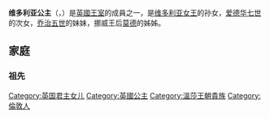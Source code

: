 {{unreferenced|time=2013-04-13T14:44:44+00:00}}
{{noteTA
|G1 = Country
|G2 = PP
|G3 = UK Places
|G4 = PoliticiansUK
}}
{{Infobox royalty|royal
| name                 =維多利亞公主
| image                =Victoria de Gales.jpg
| caption              = 維多利亞公主
| full name            =Victoria Alexandra Olga Mary
| royal house       = [[溫莎王朝|溫莎王朝]] 
| father            = [[爱德华七世|爱德华七世]]
| mother            = [[丹麦的亚历山德拉|丹麦的亚历山德拉]]
| spouse            = 無
| birth_date        ={{Birth date|1868|7|6|df=y}}
| birth_place       ={{flag|UKGBI}}[[英格兰|英格兰]][[伦敦|伦敦]][[馬爾博羅大樓|馬爾博羅大樓]]
| date of christening  =1868年8月6日
| place of christening =
| death_date        ={{Death date and age|1935|12|3|1868|7|6|df=y}}
| death_place       = {{UK}}[[英格兰|英格兰]][[白金汉郡|白金汉郡]]
| place of burial      = [[溫莎城堡|溫莎城堡]]
}}

'''维多利亚公主'''（{{lang-en|Victoria Alexandra Olga Mary}}，{{bd|1868年|6月6日|1935年|12月3日}}）是[[英國王室|英國王室]]的成員之一，是[[维多利亚_(英国女王)|维多利亚女王]]的孙女，[[爱德华七世|爱德华七世]]的次女，[[乔治五世|乔治五世]]的妹妹，挪威王后[[莫德王后_(挪威)|莫德]]的姊姊。

==家庭==
===祖先===
{{Ahnentafel top|先祖}}<center>
{{ahnentafel-compact5
| style = font-size: 85%; 
|boxstyle_1=background-color: #ddf;
|boxstyle_2=background-color: #fdd;
|boxstyle_3=background-color: #ffc;
|boxstyle_4=background-color: #dfd;
|boxstyle_5=background-color: #9fe;
|1='''英国维多利亚公主'''
|2='''父：'''英国国王[[爱德华七世|爱德华七世]]
|3='''母：'''英国王后[[亚历山德拉王后|亚历山德拉]]
|4='''祖父：'''英国王夫[[阿爾伯特親王|阿爾伯特親王]]
|5='''祖母：'''英国女王[[维多利亚_(英国君主)|维多利亚]]
|6='''外祖父：'''丹麦国王[[克里斯蒂安九世|克里斯蒂安九世]]
|7='''外祖母：'''丹麦王后[[露易丝_(黑森-卡塞尔)|露易絲]]
|8='''曾祖父：'''萨克森-科堡-哥达公爵[[恩斯特一世_(萨克森-科堡-哥达)|恩斯特一世]]
|9='''曾祖母：'''公爵夫人[[路易丝郡主_(萨克森-哥达-阿尔滕堡)|路易丝郡主]]
|10= '''外曾祖父：'''肯特及斯特拉森公爵[[爱德华王子_(肯特及斯特拉森公爵)|爱德华王子]]
|11='''外曾祖母：'''公爵夫人[[维多利亚郡主_(萨克森-科堡-萨尔费尔德)|维多利亚郡主]]
|12='''外曾祖父：'''什勒斯維希-霍爾斯坦-索恩德堡-格呂克斯堡公爵[[腓特烈·威廉_(石勒苏益格-荷尔斯泰因-索恩德堡-格吕克斯堡公爵)|腓特烈·威廉]]
|13='''外曾祖母：'''公爵夫人[[路易絲·卡羅琳_(黑森-卡塞爾)|路易絲·卡羅琳]]
|14='''外曾祖父：'''黑森-卡塞尔的{{le|威廉王子 (黑森-卡塞尔)|Prince William of Hesse-Kassel|威廉王子}}
|15='''外曾祖母：'''丹麦公主[[夏洛特公主_(丹麥)|夏洛特]]
|16='''高祖父：'''[[萨克森-科堡-萨尔费尔德|萨克森-科堡-萨尔费尔德]]公爵[[法蘭西斯_(萨克森-科堡-萨尔费尔德)|法蘭西斯]]
|17='''高祖母：'''公爵夫人[[羅伊斯-埃伯斯多夫的奧古斯塔|奧古斯塔]]
|18='''外高祖父：'''薩克森-哥達-阿爾滕堡公爵[[奧古斯特_(薩克森-哥達-阿爾滕堡)|奧古斯特]]
|19='''外高祖母：'''公爵夫人{{le|路易丝·莎洛特女公爵 (梅克伦堡-什未林)|Duchess Louise Charlotte of Mecklenburg-Schwerin|路易丝·莎洛特}}
|20='''外高祖父：'''英国国王[[乔治三世_(英国)|乔治三世]]
|21='''外高祖母：'''英国王后[[夏洛特王后_(英国)|夏洛特]]
|22='''外高祖父：'''薩克森-科堡-薩爾費爾德公爵法蘭西斯（同上）
|23='''外高祖母：'''公爵夫人奧古斯塔（同上）
|24='''外高祖父：'''什勒斯維希-霍爾斯坦-索恩德堡-貝克公爵{{le|腓特烈·卡尔·路德维希 (石勒苏益格-荷尔斯泰因-索恩德堡-贝克公爵)|Friedrich Karl Ludwig, Duke of Schleswig-Holstein-Sonderburg-Beck|腓特烈·卡尔·路德维希}}
|25='''外高祖母：'''施利本女伯爵{{le|弗蕾德里克 (施利本女伯爵)|Countess Friederike of Schlieben|弗蕾德里克}}
|26='''外高祖父：'''黑森-卡塞爾的[[卡爾王子_(黑森-卡塞爾)|卡爾王子]]
|27='''外高祖母：'''丹麥與挪威公主[[丹麥的路易絲_(1750-1831)|路易絲]]
|28='''外高祖父：'''黑森-卡塞尔{{le|腓特烈伯爵 (黑森-卡塞尔)|Prince Frederick of Hesse-Kassel|腓特烈伯爵}}
|29='''外高祖母：'''拿骚-乌辛根的{{le|卡罗琳公主 (拿骚-乌辛根)|Princess Caroline of Nassau-Usingen|卡罗琳公主}}
|30='''外高祖父：'''丹麦王储[[弗雷德里克親王_(丹麥)|弗雷德里克]]
|31='''外高祖母：'''[[梅克伦堡-什未林|梅克伦堡-什未林]]女公爵{{le|索菲亚·弗雷德里卡|Duchess Sophia Frederica of Mecklenburg-Schwerin}}
}}</center>
{{ahnentafel bottom}}

{{英国公主}}

{{Authority control}}
{{DEFAULTSORT:Victoria}}
[[Category:英国君主女儿|Category:英国君主女儿]]
[[Category:英國公主|Category:英國公主]]
[[Category:溫莎王朝貴族|Category:溫莎王朝貴族]]
[[Category:倫敦人|Category:倫敦人]]